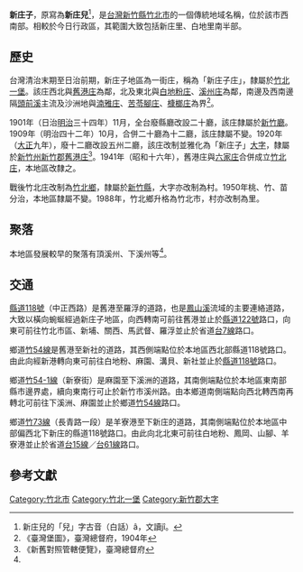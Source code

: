 {{noteTA
|1 = zh-cn:庄; zh-hk:庄; zh-tw:庄;
}}
'''新庄子'''，原寫為'''新庄兒'''<ref>新庄兒的「兒」字古音（白話）â，文讀jî。</ref>，是[[台灣|台灣]][[新竹縣|新竹縣]][[竹北市|竹北市]]的一個傳統地域名稱，位於該市西南部。相較於今日行政區，其範圍大致包括新庄里、白地里南半部。

==歷史==
台灣清治末期至日治前期，新庄子地區為一街庄，稱為「新庄子庄」，隸屬於[[竹北一堡|竹北一堡]]。該庄西北與[[舊港庄|舊港庄]]為鄰，北及東北與[[白地粉庄|白地粉庄]]、[[溪洲_(新竹縣)|溪州庄]]為鄰，南邊及西南邊隔[[頭前溪|頭前溪]]主流及沙洲地與[[湳雅_(新竹市)|湳雅庄]]、[[苦苓腳_(新竹市)|苦苓腳庄]]、[[槺榔_(新竹市)|槺榔庄]]為界<ref name="臺灣堡圖">《臺灣堡圖》，臺灣總督府，1904年</ref>。

1901年（日治[[明治|明治]]三十四年）11月，全台廢縣廳改設二十廳，該庄隸屬於[[新竹廳|新竹廳]]。1909年（明治四十二年）10月，合併二十廳為十二廳，該庄隸屬不變。1920年（[[大正|大正]]九年），廢十二廳改設五州二廳，該庄改制並雅化為「新庄子」[[大字|大字]]，隸屬於[[新竹州|新竹州]][[新竹郡|新竹郡]][[舊港庄|舊港庄]]<ref>《新舊對照管轄便覽》，臺灣總督府</ref>。1941年（昭和十六年），舊港庄與[[六家庄|六家庄]]合併成立[[竹北庄|竹北庄]]，本地區改隸之。

戰後竹北庄改制為[[竹北市|竹北鄉]]，隸屬於[[新竹縣|新竹縣]]，大字亦改制為村。1950年桃、竹、苗分治，本地區隸屬不變。1988年，竹北鄉升格為竹北市，村亦改制為里。

==聚落==
本地區發展較早的聚落有頂溪州、下溪州等<ref name="臺灣堡圖"/>。

==交通==
[[縣道118號|縣道118號]]（中正西路）是舊港至羅浮的道路，也是[[鳳山溪|鳳山溪]]流域的主要連絡道路，大致以橫向蜿蜒經過新庄子地區，向西轉南可前往舊港並止於[[縣道122號|縣道122號]]路口，向東可前往竹北市區、新埔、關西、馬武督、羅浮並止於省道[[台7線|台7線]]路口。

鄉道[[竹54線|竹54線]]是舊港至新社的道路，其西側端點位於本地區西北部縣道118號路口。由此向經新港轉向東可前往白地粉、麻園、溝貝、新社並止於[[縣道118號|縣道118號]]路口。

鄉道[[竹54-1線|竹54-1線]]（新寮街）是麻園至下溪洲的道路，其南側端點位於本地區東南部縣市邊界處，續向東南行可止於新竹市溪州路。由本鄉道南側端點向西北轉西南再轉北可前往下溪洲、麻園並止於鄉道[[竹54線|竹54線]]路口。

鄉道[[竹73線|竹73線]]（長青路一段）是羊寮港至下新庄的道路，其南側端點位於本地區中部偏西北下新庄的縣道118號路口。由此向北北東可前往白地粉、鳳岡、山腳、羊寮港並止於省道[[台15線|台15線]]／[[台61線|台61線]]路口。

==參考文獻==
{{reflist}}

{{新竹郡}}

[[Category:竹北市|Category:竹北市]]
[[Category:竹北一堡|Category:竹北一堡]]
[[Category:新竹郡大字|Category:新竹郡大字]]